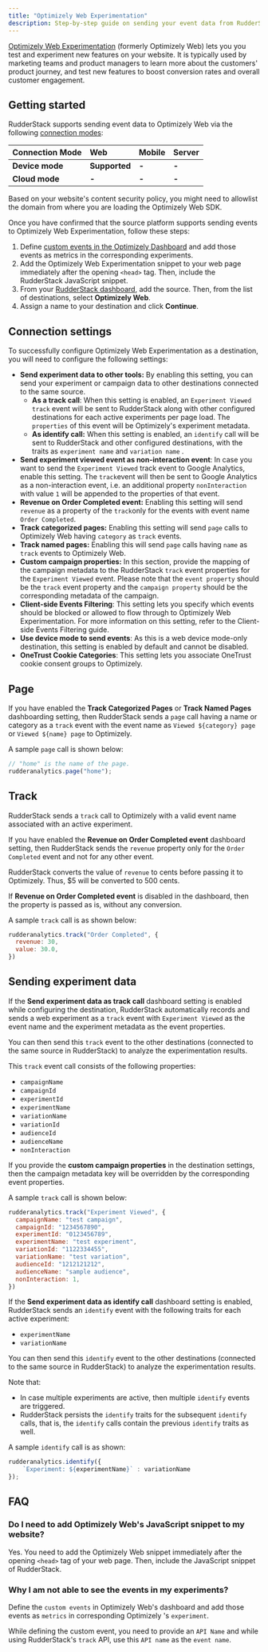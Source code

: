 ```yaml
---
title: "Optimizely Web Experimentation"
description: Step-by-step guide on sending your event data from RudderStack to Optimizely Web.
---
```


[Optimizely Web Experimentation](https://www.optimizely.com/platform/experimentation/) (formerly Optimizely Web) lets you you test and experiment new features on your website. It is typically used by marketing teams and product managers to learn more about the customers' product journey, and test new features to boost conversion rates and overall customer engagement.

## Getting started

RudderStack supports sending event data to Optimizely Web via the following <a href="https://rudderstack.com/docs/rudderstack-cloud/rudderstack-connection-modes/">connection modes</a>:

| **Connection Mode** | **Web**       | **Mobile** | **Server** |
| :------------------ | :------------ | :--------- | :--------- |
| **Device mode**     | **Supported** | **-**      | **-**      |
| **Cloud mode**      | **-**         | **-**      | **-**      |

<div class="infoBlock">
Based on your website's content security policy, you might need to <Link to="/sources/event-streams/sdks/rudderstack-javascript-sdk/load-js-sdk/#allowlist-destination-domain">allowlist the domain</Link> from where you are loading the Optimizely Web SDK.
</div>

Once you have confirmed that the source platform supports sending events to Optimizely Web Experimentation, follow these steps:

1. Define [custom events in the Optimizely Dashboard](https://help.optimizely.com/Build_Campaigns_and_Experiments/Custom_events_in_Optimizely_X) and add those events as metrics in the corresponding experiments.
2. Add the Optimizely Web Experimentation snippet to your web page immediately after the opening `<head>` tag. Then, include the RudderStack JavaScript snippet.
3. From your [RudderStack dashboard](https://app.rudderstack.com/), add the source. Then, from the list of destinations, select **Optimizely Web**.
4. Assign a name to your destination and click **Continue**.

## Connection settings

To successfully configure Optimizely Web Experimentation as a destination, you will need to configure the following settings:

- **Send experiment data to other tools:** By enabling this setting, you can send your experiment or campaign data to other destinations connected to the same source.
    - **As a track call**: When this setting is enabled, an `Experiment Viewed` `track` event will be sent to RudderStack along with other configured destinations for each active experiments per page load. The `properties` of this event will be Optimizely's experiment metadata.
    - **As identify call:** When this setting is enabled, an `identify` call will be sent to RudderStack and other configured destinations, with the traits as `experiment name` and `variation name` .
- **Send experiment viewed event as non-interaction event**: In case you want to send the `Experiment Viewed` track event to Google Analytics, enable this setting. The `track`event will then be sent to Google Analytics as a non-interaction event, i.e. an additional property `nonInteraction` with value `1` will be appended to the properties of that event.
- **Revenue on Order Completed event:** Enabling this setting will send `revenue` as a property of the `track`only for the events with event name `Order Completed`.
- **Track categorized pages:** Enabling this setting will send `page` calls to Optimizely Web having `category` as `track` events.
- **Track named pages:** Enabling this will send `page` calls having `name` as `track` events to Optimizely Web.
- **Custom campaign properties:** In this section, provide the mapping of the campaign metadata to the RudderStack `track` event properties for the `Experiment Viewed` event. Please note that the `event property` should be the `track` event property and the `campaign property` should be the corresponding metadata of the campaign.
- **Client-side Events Filtering**: This setting lets you specify which events should be blocked or allowed to flow through to Optimizely Web Experimentation. For more information on this setting, refer to the <Link to="/sources/sdks/event-filtering/">Client-side Events Filtering</Link> guide.
- **Use device mode to send events**: As this is a <Link to="https://www.rudderstack.com/docs/destinations/rudderstack-connection-modes/#device-mode">web device mode</Link>-only destination, this setting is enabled by default and cannot be disabled.
- **OneTrust Cookie Categories**: This setting lets you associate <Link to="/sources/sdks/rudderstack-javascript-sdk/consent-managers/onetrust/">OneTrust</Link> cookie consent groups to Optimizely.

## Page

If you have enabled the **Track Categorized Pages** or **Track Named Pages** dashboarding setting, then RudderStack sends a `page` call having a name or category as a `track` event with the event name as `Viewed ${category} page` or `Viewed ${name} page` to Optimizely.

A sample `page` call is shown below:

```javascript
// "home" is the name of the page.
rudderanalytics.page("home");
```

## Track

RudderStack sends a `track` call to Optimizely with a valid event name associated with an active experiment.

If you have enabled the **Revenue on Order Completed event** dashboard setting, then RudderStack sends the `revenue` property only for the `Order Completed` event and not for any other event.

RudderStack converts the value of `revenue` to cents before passing it to Optimizely. Thus, $5 will be converted to 500 cents.

If **Revenue on Order Completed event** is disabled in the dashboard, then the property is passed as is, without any conversion.

A sample `track` call is as shown below:

```javascript
rudderanalytics.track("Order Completed", {
  revenue: 30,
  value: 30.0,
})
```

## Sending experiment data

If the **Send experiment data as track call** dashboard setting is enabled while configuring the destination, RudderStack automatically records and sends a web experiment as a `track` event with `Experiment Viewed` as the event name and the experiment metadata as the event properties. 

You can then send this `track` event to the other destinations (connected to the same source in RudderStack) to analyze the experimentation results.

This `track` event call consists of the following properties:

- `campaignName`
- `campaignId`
- `experimentId`
- `experimentName`
- `variationName`
- `variationId`
- `audienceId`
- `audienceName`
- `nonInteraction`

<div class="infoBlock">
If you provide the <strong>custom campaign properties</strong> in the destination settings, then the campaign metadata key will be overridden by the corresponding event properties.
</div>

A sample `track` call is shown below:

```javascript
rudderanalytics.track("Experiment Viewed", {
  campaignName: "test campaign",
  campaignId: "1234567890",
  experimentId: "0123456789",
  experimentName: "test experiment",
  variationId: "1122334455",
  variationName: "test variation",
  audienceId: "1212121212",
  audienceName: "sample audience",
  nonInteraction: 1,
})
```

If the **Send experiment data as identify call** dashboard setting is enabled, RudderStack sends an `identify` event with the following traits for each active experiment:

- `experimentName`
- `variationName`

You can then send this `identify` event to the other destinations (connected to the same source in RudderStack) to analyze the experimentation results.

Note that: 
- In case multiple experiments are active, then multiple `identify` events are triggered.
- RudderStack persists the `identify` traits for the subsequent `identify` calls, that is, the `identify` calls contain the previous `identify` traits as well.

A sample `identify` call is as shown:

```javascript
rudderanalytics.identify({
    `Experiment: ${experimentName}` : variationName
});
```

## FAQ

### Do I need to add Optimizely Web's JavaScript snippet to my website? 

Yes. You need to add the Optimizely Web snippet immediately after the opening `<head>` tag of your web page. Then, include the JavaScript snippet of RudderStack.

### Why I am not able to see the events in my experiments?  

Define the `custom events` in Optimizely Web's dashboard and add those events as `metrics` in corresponding Optimizely 's `experiment`.

While defining the custom event, you need to provide an `API Name` and while using RudderStack's `track` API, use this `API name` as the `event name`.

<br />
